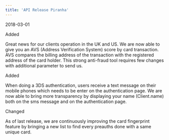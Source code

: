 ```yaml
---  
title: 'API Release Piranha'  
---  
```

<span class="date">2018-03-01</span>  
  
  
<div class="pill pill-green">Added</div>  
  

Great news for our clients operation in the UK and US. We are now able to give you an AVS (Address Verification System) score by card transaction. AVS compares the billing address of the transaction with the registered address of the card holder. This strong anti-fraud tool requires few changes with additional parameter to send us.  
<div class="pill pill-green">Added</div>  
  

When doing a 3DS authentication, users receive a text message on their mobile phones which needs to be enter on the authentication page. We are now able to bring more transparency by displaying your name (Client.name) both on the sms message and on the authentication page.  
<div class="pill pill-blue">Changed</div>
  

As of last release, we are continuously improving the card fingerprint feature by bringing a new list to find every preauths done with a same unique card.
